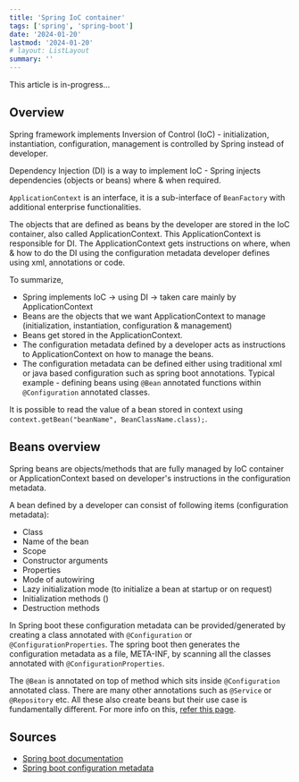 ```yaml
---
title: 'Spring IoC container'
tags: ['spring', 'spring-boot']
date: '2024-01-20'
lastmod: '2024-01-20'
# layout: ListLayout
summary: ''
---
```


<TOCInline toc={props.toc} />

This article is in-progress...

## Overview

Spring framework implements Inversion of Control (IoC) - initialization, instantiation, configuration, management is controlled by Spring instead of developer.

Dependency Injection (DI) is a way to implement IoC - Spring injects dependencies (objects or beans) where & when required.

`ApplicationContext` is an interface, it is a sub-interface of `BeanFactory` with additional enterprise functionalities.

The objects that are defined as beans by the developer are stored in the IoC container, also called ApplicationContext. This ApplicationContext is responsible for DI. The ApplicationContext gets instructions on where, when & how to do the DI using the configuration metadata developer defines using xml, annotations or code.

To summarize,

- Spring implements IoC -> using DI -> taken care mainly by ApplicationContext
- Beans are the objects that we want ApplicationContext to manage (initialization, instantiation, configuration & management)
- Beans get stored in the ApplicationContext.
- The configuration metadata defined by a developer acts as instructions to ApplicationContext on how to manage the beans.
- The configuration metadata can be defined either using traditional xml or java based configuration such as spring boot annotations. Typical example - defining beans using `@Bean` annotated functions within `@Configuration` annotated classes.

It is possible to read the value of a bean stored in context using `context.getBean("beanName", BeanClassName.class);`.

## Beans overview

Spring beans are objects/methods that are fully managed by IoC container or ApplicationContext based on developer's instructions in the configuration metadata.

A bean defined by a developer can consist of following items (configuration metadata):

- Class
- Name of the bean
- Scope
- Constructor arguments
- Properties
- Mode of autowiring
- Lazy initialization mode (to initialize a bean at startup or on request)
- Initialization methods ()
- Destruction methods

In Spring boot these configuration metadata can be provided/generated by creating a class annotated with `@Configuration` or `@ConfigurationProperties`. The spring boot then generates the configuration metadata as a file, META-INF, by scanning all the classes annotated with `@ConfigurationProperties`.

The `@Bean` is annotated on top of method which sits inside `@Configuration` annotated class. There are many other annotations such as `@Service` or `@Repository` etc. All these also create beans but their use case is fundamentally different. For more info on this, [refer this page](./spring-boot-essentials-annotations-1#component-vs-bean-annotation).

## Sources

- [Spring boot documentation](https://docs.spring.io/spring-framework/reference/core/beans.html)
- [Spring boot configuration metadata](https://www.baeldung.com/spring-boot-configuration-metadata)
